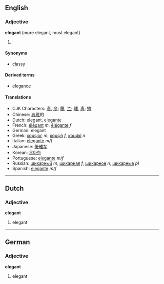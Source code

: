 ==English==
===Adjective===
'''elegant''' (more elegant, most elegant)

# {{stub}}

====Synonyms====
*[[classy]]

====Derived terms====
*[[elegance]]

====Translations====
*CJK Characters: [[彥]], [[彦]]; [[蘭]], [[兰]]; [[離]], [[离]]; [[姱]]
*Chinese: [[典雅]]的
*Dutch: elegant, [[elegante]]
*French: [[élégant]] ''m'', [[élégante]] ''f''
*German: elegant
*Greek: [[κομψός]] ''m'', [[κομψή]] ''f'', [[κομψό]] ''n''
*Italian: [[elegante]] ''m/f''
*Japanese: [[優雅]]な
*Korean: [[우아한]]
*Portuguese: [[elegante]] ''m/f''
*Russian: [[шикарный]] ''m'', [[шикарная]] ''f'', [[шикарное]] ''n'', [[шикарные]] ''pl''
*Spanish: [[elegante]] ''m/f''

----

==Dutch==
===Adjective===
'''elegant'''

# elegant

----

==German==
===Adjective===
'''elegant'''

# elegant